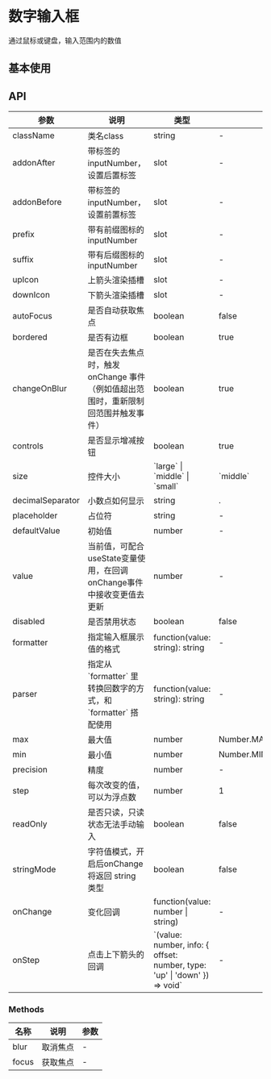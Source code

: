 

<Meta of={InputNumberStories}/>

# 数字输入框
通过鼠标或键盘，输入范围内的数值

## 基本使用
<Canvas of={InputNumberStories.InputNumber}/>
<Controls of={InputNumberStories.InputNumber}/>

## API
<table className="api-table">
    <thead>
    <tr>
        <th>参数</th>
        <th>说明</th>
        <th>类型</th>
        <th>默认值</th>
    </tr>
    </thead>
    <tbody>
    <tr>
        <td>className</td>
        <td>类名class</td>
        <td>string</td>
        <td>-</td>
    </tr>
    <tr>
        <td>addonAfter</td>
        <td>带标签的 inputNumber，设置后置标签</td>
        <td>slot</td>
        <td>-</td>
    </tr>
    <tr>
        <td>addonBefore</td>
        <td>带标签的 inputNumber，设置前置标签</td>
        <td>slot</td>
        <td>-</td>
    </tr>
    <tr>
        <td>prefix</td>
        <td>带有前缀图标的 inputNumber</td>
        <td>slot</td>
        <td>-</td>
    </tr>
    <tr>
        <td>suffix</td>
        <td>带有后缀图标的 inputNumber</td>
        <td>slot</td>
        <td>-</td>
    </tr>
    <tr>
        <td>upIcon</td>
        <td>上箭头渲染插槽</td>
        <td>slot</td>
        <td>-</td>
    </tr>
    <tr>
        <td>downIcon</td>
        <td>下箭头渲染插槽</td>
        <td>slot</td>
        <td>-</td>
    </tr>
    <tr>
        <td>autoFocus</td>
        <td>是否自动获取焦点</td>
        <td>boolean</td>
        <td>false</td>
    </tr>
    <tr>
        <td>bordered</td>
        <td>是否有边框</td>
        <td>boolean</td>
        <td>true</td>
    </tr>
    <tr>
        <td>changeOnBlur</td>
        <td>是否在失去焦点时，触发 onChange 事件（例如值超出范围时，重新限制回范围并触发事件）</td>
        <td>boolean</td>
        <td>true</td>
    </tr>
    <tr>
        <td>controls</td>
        <td>是否显示增减按钮</td>
        <td>boolean</td>
        <td>true</td>
    </tr>
    <tr>
        <td>size</td>
        <td>控件大小</td>
        <td>`large` | `middle` | `small`</td>
        <td>`middle`</td>
    </tr>
    <tr>
        <td>decimalSeparator</td>
        <td>小数点如何显示</td>
        <td>string</td>
        <td>.</td>
    </tr>
    <tr>
        <td>placeholder</td>
        <td>占位符</td>
        <td>string</td>
        <td>-</td>
    </tr>
    <tr>
        <td>defaultValue</td>
        <td>初始值</td>
        <td>number</td>
        <td>-</td>
    </tr>
    <tr>
        <td>value</td>
        <td>当前值，可配合useState变量使用，在回调onChange事件中接收变更值去更新</td>
        <td>number</td>
        <td>-</td>
    </tr>
    <tr>
        <td>disabled</td>
        <td>是否禁用状态</td>
        <td>boolean</td>
        <td>false</td>
    </tr>
    <tr>
        <td>formatter</td>
        <td>指定输入框展示值的格式</td>
        <td>function(value: string): string</td>
        <td>-</td>
    </tr>
    <tr>
        <td>parser</td>
        <td>指定从 `formatter` 里转换回数字的方式，和 `formatter` 搭配使用</td>
        <td>function(value: string): string</td>
        <td>-</td>
    </tr>
    <tr>
        <td>max</td>
        <td>最大值</td>
        <td>number</td>
        <td>Number.MAX_SAFE_INTEGER</td>
    </tr>
    <tr>
        <td>min</td>
        <td>最小值</td>
        <td>number</td>
        <td>Number.MIN_SAFE_INTEGER</td>
    </tr>
    <tr>
        <td>precision</td>
        <td>精度</td>
        <td>number</td>
        <td>-</td>
    </tr>
    <tr>
        <td>step</td>
        <td>每次改变的值，可以为浮点数</td>
        <td>number</td>
        <td>1</td>
    </tr>
    <tr>
        <td>readOnly</td>
        <td>是否只读，只读状态无法手动输入</td>
        <td>boolean</td>
        <td>false</td>
    </tr>
    <tr>
        <td>stringMode</td>
        <td>字符值模式，开启后onChange 将返回 string 类型</td>
        <td>boolean</td>
        <td>false</td>
    </tr>
    <tr>
        <td>onChange</td>
        <td>变化回调</td>
        <td>function(value: number | string)</td>
        <td>-</td>
    </tr>
    <tr>
        <td>onStep</td>
        <td>点击上下箭头的回调</td>
        <td>`(value: number, info: { offset: number, type: 'up' | 'down' }) => void`</td>
        <td>-</td>
    </tr>
    </tbody>
</table>

### Methods
<table className="api-table">
    <thead>
    <tr>
        <th>名称</th>
        <th>说明</th>
        <th>参数</th>
    </tr>
    </thead>
    <tbody>
    <tr>
        <td>blur</td>
        <td>取消焦点</td>
        <td>-</td>
    </tr>
    <tr>
        <td>focus</td>
        <td>获取焦点</td>
        <td>-</td>
    </tr>
    </tbody>
</table>
